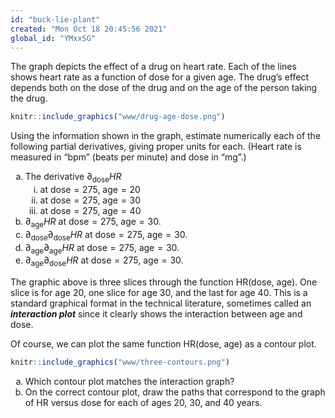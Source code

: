 ```yaml
---
id: "buck-lie-plant"
created: "Mon Oct 18 20:45:56 2021"
global_id: "YMxxSG"
---
```




The graph depicts the effect of a drug on heart rate. Each of the lines shows heart rate as a function of dose for a given age. The drug's effect depends both on the dose of the drug and on the age of the person taking the drug.

```r
knitr::include_graphics("www/drug-age-dose.png")
```

Using the information shown in the graph, estimate numerically each of the following partial derivatives, giving proper units for each. (Heart rate is measured in “bpm” (beats per minute) and dose in “mg”.)

a. The derivative $\partial_\text{dose} HR$
    i. at dose$=275$, age$=20$
    ii. at dose$=275$, age$=30$
    iii. at dose$=275$, age$=40$
b. $\partial_\text{age} HR$ at dose$=275$, age$=30$.
c. $\partial_\text{dose} \partial_\text{dose} HR$ at dose$=275$, age$=30$.
d. $\partial_\text{age} \partial_\text{age} HR$ at dose$=275$, age$=30$.
e. $\partial_\text{age} \partial_\text{dose} HR$ at dose$=275$, age$=30$.

The graphic above is three slices through the function HR(dose, age). One slice is for age 20, one slice for age 30, and the last for age 40. This is a standard graphical format in the technical literature, sometimes called an ***interaction plot*** since it clearly shows the interaction between age and dose. 

Of course, we can plot the same function HR(dose, age) as a contour plot.

```r
knitr::include_graphics("www/three-contours.png")
```

a. Which contour plot matches the interaction graph?
b. On the correct contour plot, draw the paths that correspond to the graph of HR versus dose for each of ages 20, 30, and 40 years.
